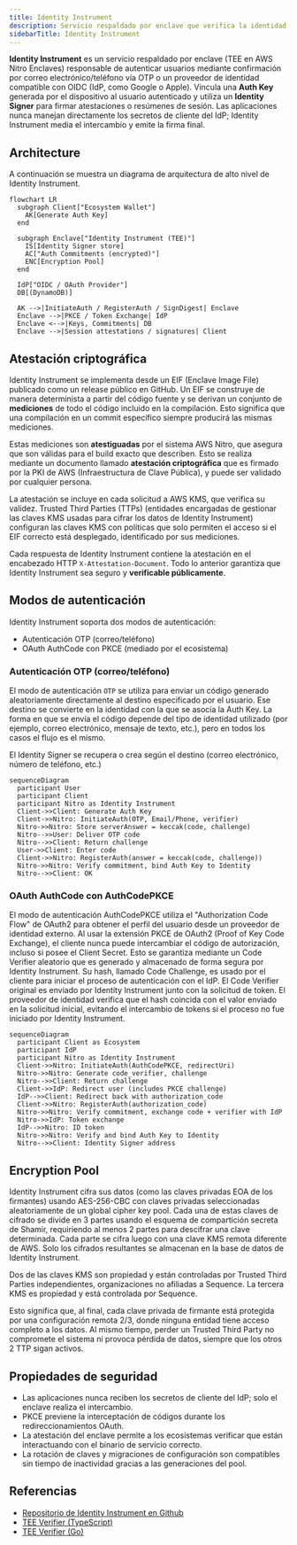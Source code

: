 ```yaml
---
title: Identity Instrument
description: Servicio respaldado por enclave que verifica la identidad del usuario, vincula claves de autenticación del dispositivo y firma atestaciones de sesión para Ecosystem Wallets.
sidebarTitle: Identity Instrument
---
```


**Identity Instrument** es un servicio respaldado por enclave (TEE en AWS Nitro Enclaves) responsable de autenticar usuarios mediante confirmación por correo electrónico/teléfono vía OTP o un proveedor de identidad compatible con OIDC (IdP, como Google o Apple). Vincula una **Auth Key** generada por el dispositivo al usuario autenticado y utiliza un **Identity Signer** para firmar atestaciones o resúmenes de sesión. Las aplicaciones nunca manejan directamente los secretos de cliente del IdP; Identity Instrument media el intercambio y emite la firma final.

## Architecture
A continuación se muestra un diagrama de arquitectura de alto nivel de Identity Instrument.

```mermaid
flowchart LR
  subgraph Client["Ecosystem Wallet"]
    AK[Generate Auth Key]
  end

  subgraph Enclave["Identity Instrument (TEE)"]
    IS[Identity Signer store]
    AC["Auth Commitments (encrypted)"]
    ENC[Encryption Pool]
  end

  IdP["OIDC / OAuth Provider"]
  DB[(DynamoDB)]

  AK -->|InitiateAuth / RegisterAuth / SignDigest| Enclave
  Enclave -->|PKCE / Token Exchange| IdP
  Enclave <-->|Keys, Commitments| DB
  Enclave -->|Session attestations / signatures| Client
```

## Atestación criptográfica
Identity Instrument se implementa desde un EIF (Enclave Image File) publicado como un release público en GitHub. Un EIF se construye de manera determinista a partir del código fuente y se derivan un conjunto de **mediciones** de todo el código incluido en la compilación. Esto significa que una compilación en un commit específico siempre producirá las mismas mediciones.

Estas mediciones son **atestiguadas** por el sistema AWS Nitro, que asegura que son válidas para el build exacto que describen. Esto se realiza mediante un documento llamado **atestación criptográfica** que es firmado por la PKI de AWS (Infraestructura de Clave Pública), y puede ser validado por cualquier persona.

La atestación se incluye en cada solicitud a AWS KMS, que verifica su validez. Trusted Third Parties (TTPs) (entidades encargadas de gestionar las claves KMS usadas para cifrar los datos de Identity Instrument) configuran las claves KMS con políticas que solo permiten el acceso si el EIF correcto está desplegado, identificado por sus mediciones.

Cada respuesta de Identity Instrument contiene la atestación en el encabezado HTTP `X-Attestation-Document`. Todo lo anterior garantiza que Identity Instrument sea seguro y **verificable públicamente**.

## Modos de autenticación
Identity Instrument soporta dos modos de autenticación:
- Autenticación OTP (correo/teléfono)
- OAuth AuthCode con PKCE (mediado por el ecosistema)

### Autenticación OTP (correo/teléfono)
El modo de autenticación `OTP` se utiliza para enviar un código generado aleatoriamente directamente al destino especificado por el usuario. Ese destino se convierte en la identidad con la que se asocia la Auth Key. La forma en que se envía el código depende del tipo de identidad utilizado (por ejemplo, correo electrónico, mensaje de texto, etc.), pero en todos los casos el flujo es el mismo.

El Identity Signer se recupera o crea según el destino (correo electrónico, número de teléfono, etc.)

```mermaid
sequenceDiagram
  participant User
  participant Client
  participant Nitro as Identity Instrument
  Client->>Client: Generate Auth Key
  Client->>Nitro: InitiateAuth(OTP, Email/Phone, verifier)
  Nitro->>Nitro: Store serverAnswer = keccak(code, challenge)
  Nitro-->>User: Deliver OTP code
  Nitro-->>Client: Return challenge
  User->>Client: Enter code
  Client->>Nitro: RegisterAuth(answer = keccak(code, challenge))
  Nitro->>Nitro: Verify commitment, bind Auth Key to Identity
  Nitro-->>Client: OK
```

### OAuth AuthCode con AuthCodePKCE
El modo de autenticación AuthCodePKCE utiliza el "Authorization Code Flow" de OAuth2 para obtener el perfil del usuario desde un proveedor de identidad externo. Al usar la extensión PKCE de OAuth2 (Proof of Key Code Exchange), el cliente nunca puede intercambiar el código de autorización, incluso si posee el Client Secret. Esto se garantiza mediante un Code Verifier aleatorio que es generado y almacenado de forma segura por Identity Instrument. Su hash, llamado Code Challenge, es usado por el cliente para iniciar el proceso de autenticación con el IdP. El Code Verifier original es enviado por Identity Instrument junto con la solicitud de token. El proveedor de identidad verifica que el hash coincida con el valor enviado en la solicitud inicial, evitando el intercambio de tokens si el proceso no fue iniciado por Identity Instrument.

```mermaid
sequenceDiagram
  participant Client as Ecosystem
  participant IdP
  participant Nitro as Identity Instrument
  Client->>Nitro: InitiateAuth(AuthCodePKCE, redirectUri)
  Nitro->>Nitro: Generate code_verifier, challenge
  Nitro-->>Client: Return challenge
  Client->>IdP: Redirect user (includes PKCE challenge)
  IdP-->>Client: Redirect back with authorization_code
  Client->>Nitro: RegisterAuth(authorization_code)
  Nitro->>Nitro: Verify commitment, exchange code + verifier with IdP
  Nitro->>IdP: Token exchange
  IdP-->>Nitro: ID token
  Nitro->>Nitro: Verify and bind Auth Key to Identity
  Nitro-->>Client: Identity Signer address
```

## Encryption Pool
Identity Instrument cifra sus datos (como las claves privadas EOA de los firmantes) usando AES-256-CBC con claves privadas seleccionadas aleatoriamente de un global cipher key pool. Cada una de estas claves de cifrado se divide en 3 partes usando el esquema de compartición secreta de Shamir, requiriendo al menos 2 partes para descifrar una clave determinada. Cada parte se cifra luego con una clave KMS remota diferente de AWS. Solo los cifrados resultantes se almacenan en la base de datos de Identity Instrument.

Dos de las claves KMS son propiedad y están controladas por Trusted Third Parties independientes, organizaciones no afiliadas a Sequence. La tercera KMS es propiedad y está controlada por Sequence.

Esto significa que, al final, cada clave privada de firmante está protegida por una configuración remota 2/3, donde ninguna entidad tiene acceso completo a los datos. Al mismo tiempo, perder un Trusted Third Party no compromete el sistema ni provoca pérdida de datos, siempre que los otros 2 TTP sigan activos.

## Propiedades de seguridad

- Las aplicaciones nunca reciben los secretos de cliente del IdP; solo el enclave realiza el intercambio.
- PKCE previene la interceptación de códigos durante los redireccionamientos OAuth.
- La atestación del enclave permite a los ecosistemas verificar que están interactuando con el binario de servicio correcto.
- La rotación de claves y migraciones de configuración son compatibles sin tiempo de inactividad gracias a las generaciones del pool.

## Referencias

- [Repositorio de Identity Instrument en Github](https://github.com/0xsequence/identity-instrument)
- [TEE Verifier (TypeScript)](https://github.com/0xsequence/tee-verifier.js)
- [TEE Verifier (Go)](https://github.com/0xsequence/tee-verifier)
